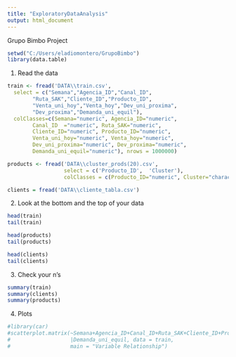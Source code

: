 ```yaml
---
title: "ExploratoryDataAnalysis"
output: html_document
---
```


Grupo Bimbo Project

```r
setwd("C:/Users/eladiomontero/GrupoBimbo")
library(data.table)

```

1) Read the data

```r
train <- fread('DATA\\train.csv', 
  select = c("Semana","Agencia_ID","Canal_ID",
		"Ruta_SAK","Cliente_ID","Producto_ID",
		"Venta_uni_hoy","Venta_hoy","Dev_uni_proxima",
		"Dev_proxima","Demanda_uni_equil"),
  colClasses=c(Semana="numeric", Agencia_ID="numeric",
		Canal_ID  ="numeric", Ruta_SAK="numeric", 
		Cliente_ID="numeric", Producto_ID="numeric", 
		Venta_uni_hoy="numeric", Venta_hoy="numeric", 
		Dev_uni_proxima="numeric", Dev_proxima="numeric", 
		Demanda_uni_equil="numeric"), nrows = 1000000)

products <- fread('DATA\\cluster_prods(20).csv', 
                  select = c('Producto_ID',  'Cluster'), 
                  colClasses = c(Producto_ID="numeric", Cluster="character"))

clients = fread('DATA\\cliente_tabla.csv')
```

2) Look at the bottom and the top of your data

```r
head(train)
tail(train)

head(products)
tail(products)

head(clients)
tail(clients)

```

3) Check your n's

```r
summary(train)
summary(clients)
summary(products)

```

4) Plots

```r
#library(car)
#scatterplot.matrix(~Semana+Agencia_ID+Canal_ID+Ruta_SAK+Cliente_ID+Producto_ID
#                   |Demanda_uni_equil, data = train, 
#                   main = "Variable Relationship")
```



